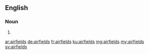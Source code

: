 ==English==

===Noun===
{{head|en|plural}}

# {{plural of|airfield|lang=en}}

[[ar:airfields]]
[[de:airfields]]
[[fr:airfields]]
[[ku:airfields]]
[[mg:airfields]]
[[my:airfields]]
[[sv:airfields]]